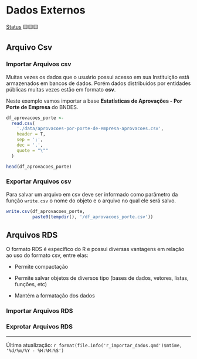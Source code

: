 # Dados Externos

[Status](convencoes.html#status-do-material) 🟨🟨🟨

## Arquivo Csv

### Importar Arquivos csv

Muitas vezes os dados que o usuário possui acesso em sua Instituição estã armazenados em bancos de dados. Porém dados distribuídos por entidades públicas muitas vezes estão em formato **csv**.

Neste exemplo vamos importar a base **Estatísticas de Aprovações - Por Porte de Empresa** do BNDES.

```r
df_aprovacoes_porte <-
  read.csv(
    './data/aprovacoes-por-porte-de-empresa-aprovacoes.csv',
    header = T,
    sep = ';',
    dec = ',',
    quote = "\""
  )

head(df_aprovacoes_porte)

```

### Exportar Arquivos csv

Para salvar um arquivo em csv deve ser informado como parâmetro da função `write.csv` o nome do objeto e o arquivo no qual ele será salvo.

```r
write.csv(df_aprovacoes_porte,
          paste0(tempdir(), '/df_aprovacoes_porte.csv'))
```

## Arquivos RDS

O formato RDS é específico do R e possui diversas vantagens em relação ao uso do formato csv, entre elas:

-   Permite compactação

-   Permite salvar objetos de diversos tipo (bases de dados, vetores, listas, funções, etc)

-   Mantém a formatação dos dados

### Importar Arquivos RDS

### Exprotar Arquivos RDS

------------------------------------------------------------------------

Última atualização: `r format(file.info('r_importar_dados.qmd')$mtime, '%d/%m/%Y - %H:%M:%S')`
